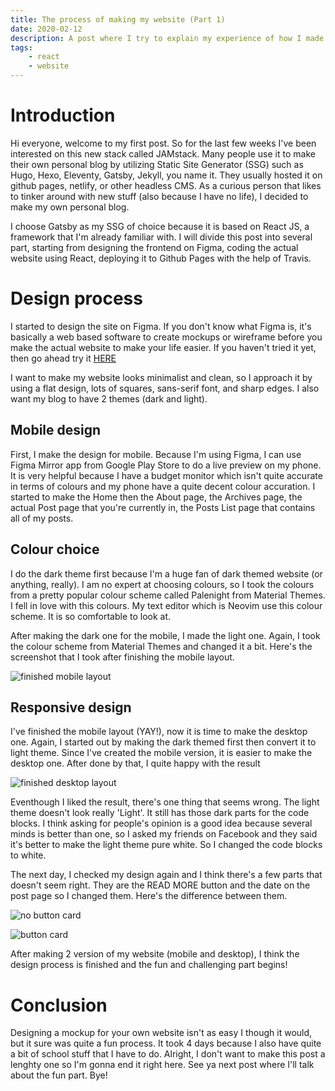 ```yaml
---
title: The process of making my website (Part 1)
date: 2020-02-12
description: A post where I try to explain my experience of how I made my website using React and Gatsby
tags:
    - react
    - website
---
```


# Introduction

Hi everyone, welcome to my first post. So for the last few weeks I've been interested on this new stack called JAMstack. Many people use it to make their own personal blog by utilizing Static Site Generator (SSG) such as Hugo, Hexo, Eleventy, Gatsby, Jekyll, you name it. They usually hosted it on github pages, netlify, or other headless CMS. As a curious person that likes to tinker around with new stuff (also because I have no life), I decided to make my own personal blog.

I choose Gatsby as my SSG of choice because it is based on React JS, a framework that I'm already familiar with. I will divide this post into several part, starting from designing the frontend on Figma, coding the actual website using React, deploying it to Github Pages with the help of Travis.

# Design process

I started to design the site on Figma. If you don't know what Figma is, it's basically a web based software to create mockups or wireframe before you make the actual website to make your life easier. If you haven't tried it yet, then go ahead try it [HERE](https://figma.com/)

I want to make my website looks minimalist and clean, so I approach it by using a flat design, lots of squares, sans-serif font, and sharp edges. I also want my blog to have 2 themes (dark and light).

## Mobile design

First, I make the design for mobile. Because I'm using Figma, I can use Figma Mirror app from Google Play Store to do a live preview on my phone. It is very helpful because I have a budget monitor which isn't quite accurate in terms of colours and my phone have a quite decent colour accuration. I started to make the Home then the About page, the Archives page, the actual Post page that you're currently in, the Posts List page that contains all of my posts.

## Colour choice

I do the dark theme first because I'm a huge fan of dark themed website (or anything, really). I am no expert at choosing colours, so I took the colours from a pretty popular colour scheme called Palenight from Material Themes. I fell in love with this colours. My text editor which is Neovim use this colour scheme. It is so comfortable to look at.

After making the dark one for the mobile, I made the light one. Again, I took the colour scheme from Material Themes and changed it a bit. Here's the screenshot that I took after finishing the mobile layout.

![finished mobile layout](/assets/posts/making-of-my-site/mobile-finished.png)

## Responsive design

I've finished the mobile layout (YAY!), now it is time to make the desktop one. Again, I started out by making the dark themed first then convert it to light theme. Since I've created the mobile version, it is easier to make the desktop one. After done by that, I quite happy with the result

![finished desktop layout](/assets/posts/making-of-my-site/finished-partial.png)

Eventhough I liked the result, there's one thing that seems wrong. The light theme doesn't look really 'Light'. It still has those dark parts for the code blocks. I think asking for people's opinion is a good idea because several minds is better than one, so I asked my friends on Facebook and they said it's better to make the light theme pure white. So I changed the code blocks to white.

The next day, I checked my design again and I think there's a few parts that doesn't seem right. They are the READ MORE button and the date on the post page so I changed them. Here's the difference between them.

![no button card](/assets/posts/making-of-my-site/no-button.png)

![button card](/assets/posts/making-of-my-site/button.png)

After making 2 version of my website (mobile and desktop), I think the design process is finished and the fun and challenging part begins!

# Conclusion

Designing a mockup for your own website isn't as easy I though it would, but it sure was quite a fun process. It took 4 days because I also have quite a bit of school stuff that I have to do. Alright, I don't want to make this post a lenghty one so I'm gonna end it right here. See ya next post where I'll talk about the fun part. Bye!
